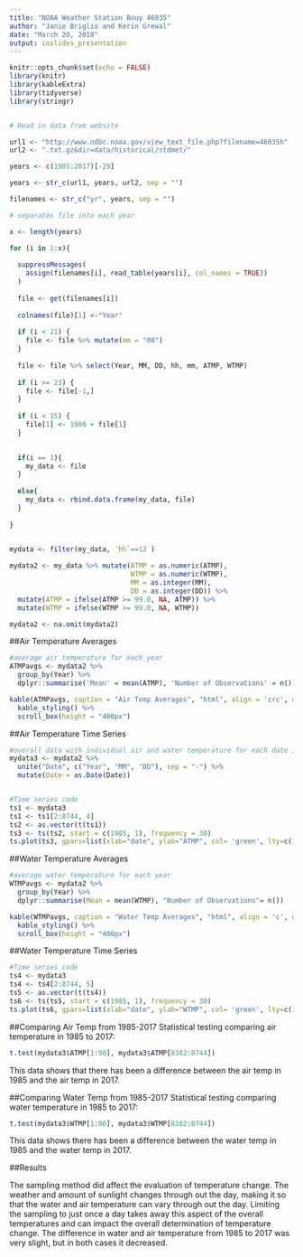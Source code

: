 ```yaml
---
title: "NOAA Weather Station Bouy 46035"
author: "Janie Briglio and Kerin Grewal"
date: "March 20, 2018"
output: ioslides_presentation
---
```


```r
knitr::opts_chunk$set(echo = FALSE)
library(knitr)
library(kableExtra)
library(tidyverse)
library(stringr)


# Read in data from website

url1 <- "http://www.ndbc.noaa.gov/view_text_file.php?filename=46035h"
url2 <- ".txt.gz&dir=data/historical/stdmet/"

years <- c(1985:2017)[-29]

years <- str_c(url1, years, url2, sep = "")

filenames <- str_c("yr", years, sep = "")

# separates file into each year

x <- length(years)

for (i in 1:x){
  
  suppressMessages(
    assign(filenames[i], read_table(years[i], col_names = TRUE))
  )
  
  file <- get(filenames[i])
  
  colnames(file)[1] <-"Year"
  
  if (i < 21) {
    file <- file %>% mutate(mm = "00")
  }
  
  file <- file %>% select(Year, MM, DD, hh, mm, ATMP, WTMP)
  
  if (i >= 23) {
    file <- file[-1,]
  }
  
  if (i < 15) {
    file[1] <- 1900 + file[1]
  }
  

  if(i == 1){
    my_data <- file
  }
  
  else{
    my_data <- rbind.data.frame(my_data, file)
  }
  
}


mydata <- filter(my_data, `hh`==12 )
  
mydata2 <- my_data %>% mutate(ATMP = as.numeric(ATMP), 
                              WTMP = as.numeric(WTMP), 
                              MM = as.integer(MM), 
                              DD = as.integer(DD)) %>%
  mutate(ATMP = ifelse(ATMP >= 99.0, NA, ATMP)) %>%
  mutate(WTMP = ifelse(WTMP >= 99.0, NA, WTMP))

mydata2 <- na.omit(mydata2)
```

##Air Temperature Averages

```r


#average air temperature for each year 
ATMPavgs <- mydata2 %>% 
  group_by(Year) %>%
  dplyr::summarise('Mean' = mean(ATMP), 'Number of Observations' = n())

kable(ATMPavgs, caption = "Air Temp Averages", "html", align = 'crc', digits = 2) %>%
  kable_styling() %>%
  scroll_box(height = "400px")


```

##Air Temperature Time Series

```r

#overall data with individual air and water temperature for each date in each year
mydata3 <- mydata2 %>% 
  unite("Date", c("Year", "MM", "DD"), sep = "-") %>% 
  mutate(Date = as.Date(Date))


#Time series code 
ts1 <- mydata3
ts1 <- ts1[2:8744, 4]
ts2 <- as.vector(t(ts1))
ts3 <- ts(ts2, start = c(1985, 1), frequency = 30)
ts.plot(ts3, gpars=list(xlab="date", ylab="ATMP", col= 'green', lty=c(1:3), main = "Time Series of Air Temp from 1985 to 2017"))

```

##Water Temperature Averages

```r
#average water temperature for each year 
WTMPavgs <- mydata2 %>% 
  group_by(Year) %>%
  dplyr::summarise(Mean = mean(WTMP), "Number of Observations"= n())

kable(WTMPavgs, caption = "Water Temp Averages", "html", align = 'c', digits = 4) %>%
  kable_styling() %>%
  scroll_box(height = "400px")
```


##Water Temperature Time Series

```r
#Time series code 
ts4 <- mydata3
ts4 <- ts4[2:8744, 5]
ts5 <- as.vector(t(ts4))
ts6 <- ts(ts5, start = c(1985, 1), frequency = 30)
ts.plot(ts6, gpars=list(xlab="date", ylab="WTMP", col= 'green', lty=c(1:3), main = "Time Series of Water Temp from 1985 to 2017"))


```


##Comparing Air Temp from 1985-2017
Statistical testing comparing air temperature in 1985 to 2017:
```r
t.test(mydata3$ATMP[1:90], mydata3$ATMP[8382:8744])
```
This data shows that there has been a difference between the air temp in 1985 and the air temp in 2017.


##Comparing Water Temp from 1985-2017
Statistical testing comparing water temperature in 1985 to 2017:
```r
t.test(mydata3$WTMP[1:90], mydata3$WTMP[8382:8744])
```
This data shows there has been a difference between the water temp in 1985 and the water temp in 2017.


##Results

The sampling method did affect the evaluation of temperature change. The weather and amount of sunlight changes through out the day, making it so that the water and air temperature can vary through out the day. Limiting the sampling to just once a day takes away this aspect of the overall temperatures and can impact the overall determination of temperature change. The difference in water and air temperature from 1985 to 2017 was very slight, but in both cases it decreased.


